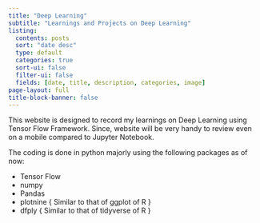 ```yaml
---
title: "Deep Learning"
subtitle: "Learnings and Projects on Deep Learning"
listing:
  contents: posts
  sort: "date desc"
  type: default
  categories: true
  sort-ui: false
  filter-ui: false
  fields: [date, title, description, categories, image]
page-layout: full
title-block-banner: false
---
```


This website is designed to record my learnings on Deep Learning using Tensor Flow Framework. Since, website will be very handy to review even on a mobile compared to Jupyter Notebook.

The coding is done in python majorly using the following packages as of now:

-   Tensor Flow
-   numpy
-   Pandas
-   plotnine { Similar to that of ggplot of R }
-   dfply { Similar to that of tidyverse of R }

```{=html}
<br>
<br>
<br>
```